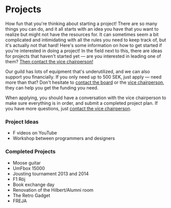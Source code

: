 # Projects

How fun that you're thinking about starting a project! There are so many things you can do, and it all starts with an idea you have that you want to realize but might not have the resources for. It can sometimes seem a bit complicated and intimidating with all the rules you need to keep track of, but it's actually not that hard! Here's some information on how to get started if you're interested in doing a project! In the field next to this, there are ideas for projects that haven't started yet — are you interested in leading one of them? [Then contact the vice chairperson!](/contact)

Our guild has lots of equipment that's underutilized, and we can also support you financially. If you only need up to 500 SEK, just apply — need more than that? Don't hesitate to [contact the board](/contact) or the [vice chairperson](/contact), they can help you get the funding you need.

When applying, you should have a conversation with the vice chairperson to make sure everything is in order, and submit a completed project plan. If you have more questions, just [contact the vice chairperson](/contact).

### Project Ideas

- F videos on YouTube
- Workshop between programmers and designers

### Completed Projects

- Moose guitar
- UmFbox 15000
- Jousting tournament 2013 and 2014
- F1 Röj
- Book exchange day
- Renovation of the Hilbert/Alumni room
- The Retro Gadget
- FREJA
